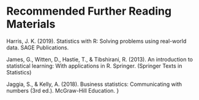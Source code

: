 # Recommended Further Reading Materials

Harris, J. K. (2019). Statistics with R: Solving problems using real-world data. SAGE Publications.

James, G., Witten, D., Hastie, T., & Tibshirani, R. (2013). An introduction to statistical learning: With applications in R. Springer. (Springer Texts in Statistics)

Jaggia, S., & Kelly, A. (2018). Business statistics: Communicating with numbers (3rd ed.). McGraw-Hill Education.
}